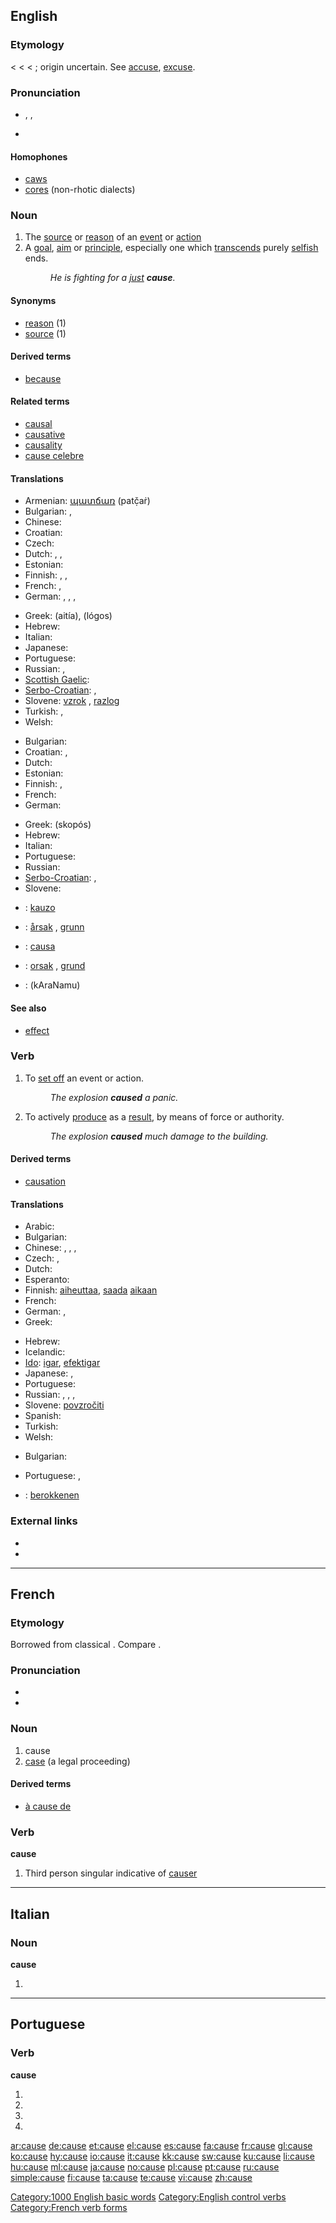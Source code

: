 {{also|'cause|causé}}
==English==
{{rank|truth|turn|hold|417|cause|close|England|sense}}

===Etymology===
< {{etyl|enm}} {{term|cause|lang=enm}} < {{etyl|fro}} {{term|cause|lang=fro||a cause, a thing}} < {{etyl|la}} {{term|causa||a cause, reason, in {{ML.}} also a thing}}; origin uncertain. See [[accuse]], [[excuse]].

===Pronunciation===
* {{enPR|kôz}}, {{IPA|/kɔːz/}}, {{SAMPA|/kO:z/}}
* {{audio|en-us-cause.ogg|Audio (US)}}
*: {{rhymes|ɔːz}}

====Homophones====
* [[caws]]
* [[cores]] (non-rhotic dialects)

===Noun===
{{en-noun}}

# The [[source]] or [[reason]] of an [[event]] or [[action]]
# A [[goal]], [[aim]] or [[principle]], especially one which [[transcend]]s purely [[selfish]] ends.
#: ''He is fighting for a [[just]] '''cause'''.''

====Synonyms====
* [[reason]] (1)
* [[source]] (1)

====Derived terms====
* [[because]]

====Related terms====
* [[causal]]
* [[causative]]
* [[causality]]
* [[cause celebre]]

====Translations====
{{trans-top|Source or reason of an event or action}}
* Armenian: [[պատճառ]] (patč̣aṙ)
* Bulgarian: {{t+|bg|причина|f|sc=Cyrl}},  {{t+|bg|повод|m|sc=Cyrl}}
* Chinese: {{t-|cmn|原因|tr=yuányīn|sc=Hani}}
* Croatian: {{t-|hr|uzrok|m|alt=ùzrok}}
* Czech: {{t+|cs|příčina|f}}
* Dutch: {{t+|nl|oorzaak|f}}, {{t+|nl|reden|f}}, {{t+|nl|aanleiding|f}}
* Estonian: {{t-|et|alus}}
* Finnish: {{t+|fi|syy}}, {{t+|fi|juuri}}, {{t+|fi|lähde}}
* French: {{t+|fr|cause|f}}, {{t+|fr|raison|f}}
* German: {{t+|de|Ursache|f}}, {{t+|de|Anlass|m}}, {{t+|de|Grund|m}},
{{trans-mid}}
* Greek: {{t+|el|αιτία|f|sc=Grek}} (aitía), {{t+|el|λόγος|m|sc=Grek}} (lógos)
* Hebrew: {{t-|he|סיבה|f|tr=siba|sc=Hebr}}
* Italian: {{t+|it|causa|f}}
* Japanese: {{t+|ja|原因|tr=gen'in|sc=Jpan}}
* Portuguese: {{t+|pt|causa|f}}
* Russian: {{t+|ru|причина|f|tr=pričína|sc=Cyrl}}, {{t+|ru|основание|n|tr=osnovánije|sc=Cyrl}}
* [[Scottish Gaelic]]: {{t-|gd|adhbhar|m|xs=Scottish Gaelic}}
* [[Serbo-Croatian]]: {{t|sh|razlog}},  {{t|sh|uzrok}}
* Slovene: [[vzrok]] {{m}}, [[razlog]] {{m}}
* Turkish: {{t+|tr|sebep}},  {{t+|tr|neden}}
* Welsh: {{t-|cy|achosi|xs=Welsh}}
{{trans-bottom}}

{{trans-top|Goal, aim, principle}}
* Bulgarian: {{t|bg|кауза|f|sc=Cyrl}}
* Croatian: {{t+|hr|cilj|m|alt=cȋlj}}, {{t+|hr|svrha|f|alt=svr̀ha}}
* Dutch: {{t+|nl|doel}}
* Estonian: {{t|et|ajend}}
* Finnish: {{t+|fi|syy}}, {{t+|fi|tarkoitus}}
* French: {{t+|fr|cause|f}}
* German: {{t+|de|Sache|f}}
{{trans-mid}}
* Greek: {{t+|el|σκοπός|m|sc=Grek}} (skopós)
* Hebrew: {{t-|he|מטרה|f|tr=mat'ara|sc=Hebr}}
* Italian: {{t+|it|causa|f}}
* Portuguese: {{t+|pt|causa|f}}
* Russian: {{t+|ru|дело|n|tr=d'élo|sc=Cyrl}}
* [[Serbo-Croatian]]: {{t|sh|stvar}},  {{t|sh|princip}}
* Slovene: {{t+|sl|stvar|f}}
{{trans-bottom}}

{{checktrans-top}}
* {{ttbc|Ido}}: [[kauzo]]
* {{ttbc|Norwegian}}: [[årsak]] {{m}}, [[grunn]] {{m}}
* {{ttbc|Spanish}}: [[causa]]
{{trans-mid}}
* {{ttbc|Swedish}}: [[orsak]] {{c}}, [[grund]] {{c}}
* {{ttbc|Telugu}}: {{t|te|కారణము|sc=Telu}} (kAraNamu)
{{trans-bottom}}

====See also====
* [[effect]] <!-- the other end of cause-and-effect relationship -->

===Verb===
{{en-verb|caus|ing}}

# To [[set off]] an event or action.
#: ''The explosion '''caused''' a panic.''
# To actively [[produce]] as a [[result]], by means of force or authority.
#: ''The explosion '''caused''' much damage to the building.''

====Derived terms====
* [[causation]]

====Translations====
{{trans-top|to set off an event or action}}
* Arabic: {{t|ar|تسبب|tr=tasabbaba|sc=Arab}}
* Bulgarian: {{t|bg|причинявам|sc=Cyrl}}
* Chinese: {{t-|cmn|使|tr=shǐ|sc=Hani}},  {{t|cmn|使得|tr=shǐde|sc=Hani}},  {{t-|cmn|令|tr=lìng|sc=Hani}},  {{t-|cmn|惹|tr=rě|sc=Hani}}
* Czech: {{t-|cs|způsobit}}, {{t-|cs|zapříčinit}}
* Dutch: {{t+|nl|veroorzaken}}
* Esperanto: {{t-|eo|kaŭzi|xs=Esperanto}}
* Finnish: [[aiheuttaa]], [[saada]] [[aika|aikaan]]
* French: {{t+|fr|causer}}
* German: {{t+|de|verursachen}}, {{t+|de|auslösen}}
* Greek: {{t+|el|προκαλώ|tr=prokalo|sc=Grek}}
{{trans-mid}}
* Hebrew: {{t-|he|גרם|tr=garám}}
* Icelandic: {{t+|is|valda}}
* [[Ido]]: [[igar]], [[efektigar]]
* Japanese: {{t|ja|原因となる|tr=gen'in-to naru|sc=Jpan}},  {{t|ja|引き起こす|tr=hikiokosu|sc=Jpan}}
* Portuguese: {{t+|pt|causar}}
* Russian: {{t|ru|причинять|tr=pričinját'|sc=Cyrl}}, {{t|ru|производить|tr=proizvodít'|sc=Cyrl}}, {{t|ru|заставлять|tr=zastavlját'|sc=Cyrl}}, {{t+|ru|вызывать|tr=vyzyvát'|sc=Cyrl}}
* Slovene: [[povzročiti]]
* Spanish: {{t-|es|causar}}
* Turkish: {{t+|tr|uğratmak}}
* Welsh: {{t-|cy|achosi|xs=Welsh}}
{{trans-bottom}}

{{trans-top|to produce as a result}}
* Bulgarian: {{t|bg|предизвиквам|sc=Cyrl}}
{{trans-mid}}
* Portuguese: {{t+|pt|causar}}, {{t+|pt|fazer}}
{{trans-bottom}}

{{checktrans-top}}
* {{ttbc|Dutch}}: [[berokkenen]]
{{checktrans-mid}}
{{checktrans-bottom}}

===External links===
* {{R:Webster 1913}}
* {{R:Century 1911}}

{{anagrams:en/acesu}}
[[Category:1000 English basic words]]
[[Category:English control verbs]]

----

==French==

===Etymology===
Borrowed from classical {{etyl|la|fr}} {{term|causa}}.  Compare {{term|chose|lang=fr}}.

===Pronunciation===
* {{IPA|/koz/|lang=fr}}
* {{audio|Fr-cause.ogg|audio}}

===Noun===
{{fr-noun|f}}

# cause
# [[case]] (a legal proceeding)

====Derived terms====
* [[à cause de]]

===Verb===
'''cause'''

# Third person singular indicative of [[causer]]

[[Category:French verb forms]]

----

==Italian==

===Noun===
'''cause''' {{f}}

# {{plural of|causa|lang=Italian}}

----

==Portuguese==

===Verb===
'''cause'''

# {{pt-verb form of|[[causar]]|ar|subjunctive|present|singular|first}}
# {{pt-verb form of|[[causar]]|ar|subjunctive|present|singular|third}}
# {{pt-verb form of|[[causar]]|ar|imperative|affirmative|singular|third|}}
# {{pt-verb form of|[[causar]]|ar|imperative|negative|singular|third|}}

[[ar:cause]]
[[de:cause]]
[[et:cause]]
[[el:cause]]
[[es:cause]]
[[fa:cause]]
[[fr:cause]]
[[gl:cause]]
[[ko:cause]]
[[hy:cause]]
[[io:cause]]
[[it:cause]]
[[kk:cause]]
[[sw:cause]]
[[ku:cause]]
[[li:cause]]
[[hu:cause]]
[[ml:cause]]
[[ja:cause]]
[[no:cause]]
[[pl:cause]]
[[pt:cause]]
[[ru:cause]]
[[simple:cause]]
[[fi:cause]]
[[ta:cause]]
[[te:cause]]
[[vi:cause]]
[[zh:cause]]